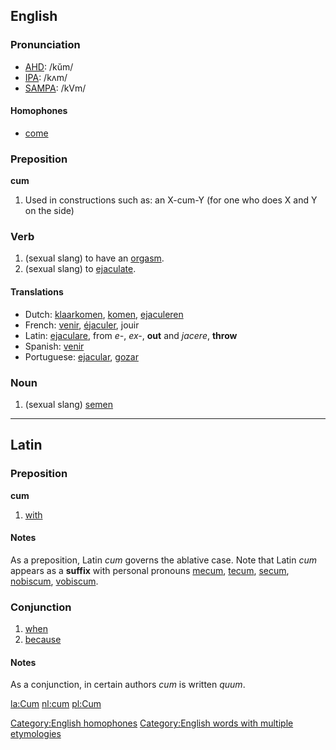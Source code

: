 ==English==
=== Pronunciation ===
*[[w:AHD|AHD]]: /kŭm/
*[[w:IPA|IPA]]: /kʌm/
*[[w:SAMPA|SAMPA]]: /kVm/

====Homophones====
*[[come]]
[[Category:English homophones]]

===Preposition===
'''cum'''
# Used in constructions such as: an X-cum-Y (for one who does X and Y on the side)<!-- is this use a preposition?  Yes. -->

=== Verb ===
# (sexual slang) to have an [[orgasm]].
# (sexual slang) to [[ejaculate]].

====Translations====
*Dutch: [[klaarkomen]], [[komen]], [[ejaculeren]]
*French: [[venir]], [[éjaculer]], jouir
*Latin: [[ejaculare]], from ''e-'', ''ex-'', '''out''' and ''jacere'', '''throw'''
*Spanish: [[venir]]
*Portuguese: [[ejacular]], [[gozar]]

=== Noun ===
# (sexual slang) [[semen]]

----

==Latin==
===Preposition===
'''cum'''

# [[with]] 

====Notes====
As a preposition, Latin ''cum'' governs the ablative case.  Note that Latin ''cum'' appears as a '''suffix''' with personal pronouns [[me]]cum, [[te]]cum, [[se]]cum, [[nobis]]cum, [[vobis]]cum.

===Conjunction===

# [[when]]
# [[because]]

====Notes====
As a conjunction, in certain authors ''cum'' is written ''quum''.  

[[Category:English words with multiple etymologies]]

[[la:Cum]]
[[nl:cum]]
[[pl:Cum]]